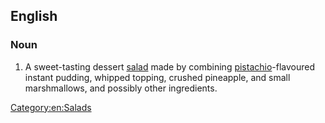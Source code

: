 ==English==

===Noun===
{{en-noun}}
{{wikipedia}}

# A sweet-tasting dessert [[salad]] made by combining [[pistachio]]-flavoured instant pudding, whipped topping, crushed pineapple, and small marshmallows, and possibly other ingredients.

[[Category:en:Salads]]